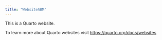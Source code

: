 ```yaml
---
title: "WebsiteABM"
---
```


This is a Quarto website.

To learn more about Quarto websites visit <https://quarto.org/docs/websites>.
